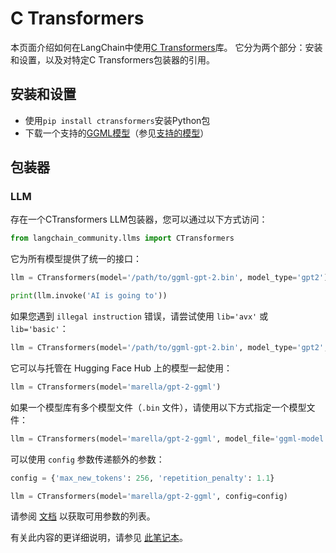 # C Transformers

本页面介绍如何在LangChain中使用[C Transformers](https://github.com/marella/ctransformers)库。
它分为两个部分：安装和设置，以及对特定C Transformers包装器的引用。

## 安装和设置

- 使用`pip install ctransformers`安装Python包
- 下载一个支持的[GGML模型](https://huggingface.co/TheBloke)（参见[支持的模型](https://github.com/marella/ctransformers#supported-models)）

## 包装器

### LLM

存在一个CTransformers LLM包装器，您可以通过以下方式访问：

```python
from langchain_community.llms import CTransformers
```

它为所有模型提供了统一的接口：

```python
llm = CTransformers(model='/path/to/ggml-gpt-2.bin', model_type='gpt2')

print(llm.invoke('AI is going to'))
```

如果您遇到 `illegal instruction` 错误，请尝试使用 `lib='avx'` 或 `lib='basic'`：

```py
llm = CTransformers(model='/path/to/ggml-gpt-2.bin', model_type='gpt2', lib='avx')
```

它可以与托管在 Hugging Face Hub 上的模型一起使用：

```py
llm = CTransformers(model='marella/gpt-2-ggml')
```

如果一个模型库有多个模型文件（`.bin` 文件），请使用以下方式指定一个模型文件：

```py
llm = CTransformers(model='marella/gpt-2-ggml', model_file='ggml-model.bin')
```

可以使用 `config` 参数传递额外的参数：

```py
config = {'max_new_tokens': 256, 'repetition_penalty': 1.1}

llm = CTransformers(model='marella/gpt-2-ggml', config=config)
```

请参阅 [文档](https://github.com/marella/ctransformers#config) 以获取可用参数的列表。

有关此内容的更详细说明，请参见 [此笔记本](/docs/integrations/llms/ctransformers)。
